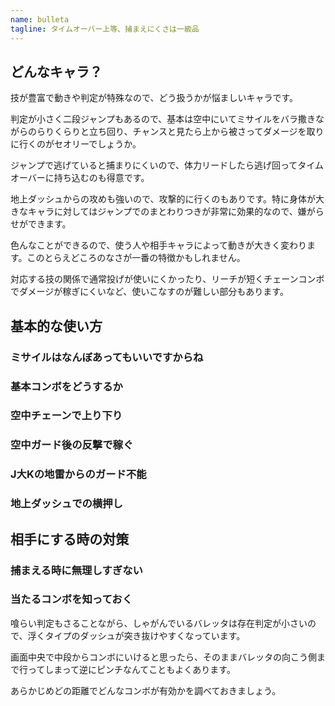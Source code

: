 ```yaml
---
name: bulleta
tagline: タイムオーバー上等、捕まえにくさは一級品
---
```


## どんなキャラ？

技が豊富で動きや判定が特殊なので、どう扱うかが悩ましいキャラです。

判定が小さく二段ジャンプもあるので、基本は空中にいてミサイルをバラ撒きながらのらりくらりと立ち回り、チャンスと見たら上から被さってダメージを取りに行くのがセオリーでしょうか。

ジャンプで逃げていると捕まりにくいので、体力リードしたら逃げ回ってタイムオーバーに持ち込むのも得意です。

地上ダッシュからの攻めも強いので、攻撃的に行くのもありです。特に身体が大きなキャラに対してはジャンプでのまとわりつきが非常に効果的なので、嫌がらせができます。

色んなことができるので、使う人や相手キャラによって動きが大きく変わります。このとらえどころのなさが一番の特徴かもしれません。

対応する技の関係で通常投げが使いにくかったり、リーチが短くチェーンコンボでダメージが稼ぎにくいなど、使いこなすのが難しい部分もあります。

## 基本的な使い方

### ミサイルはなんぼあってもいいですからね

### 基本コンボをどうするか

### 空中チェーンで上り下り

### 空中ガード後の反撃で稼ぐ

### J大Kの地雷からのガード不能

### 地上ダッシュでの横押し

## 相手にする時の対策

### 捕まえる時に無理しすぎない

### 当たるコンボを知っておく

喰らい判定もさることながら、しゃがんでいるバレッタは存在判定が小さいので、浮くタイプのダッシュが突き抜けやすくなっています。

画面中央で中段からコンボにいけると思ったら、そのままバレッタの向こう側まで行ってしまって逆にピンチなんてこともよくあります。

あらかじめどの距離でどんなコンボが有効かを調べておきましょう。
